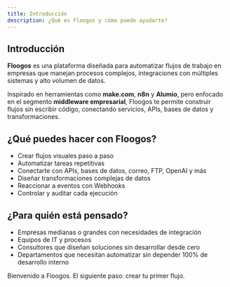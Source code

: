 ```yaml
---
title: Introducción
description: ¿Qué es Floogos y cómo puede ayudarte?
---
```



## Introducción

**Floogos** es una plataforma diseñada para automatizar flujos de trabajo en empresas que manejan procesos complejos, integraciones con múltiples sistemas y alto volumen de datos.

Inspirado en herramientas como **make.com**, **n8n** y **Alumio**, pero enfocado en el segmento **middleware empresarial**, Floogos te permite construir flujos sin escribir código, conectando servicios, APIs, bases de datos y transformaciones.

## ¿Qué puedes hacer con Floogos?

- Crear flujos visuales paso a paso
- Automatizar tareas repetitivas
- Conectarte con APIs, bases de datos, correo, FTP, OpenAI y más
- Diseñar transformaciones complejas de datos
- Reaccionar a eventos con Webhooks
- Controlar y auditar cada ejecución

## ¿Para quién está pensado?

- Empresas medianas o grandes con necesidades de integración
- Equipos de IT y procesos
- Consultores que diseñan soluciones sin desarrollar desde cero
- Departamentos que necesitan automatizar sin depender 100% de desarrollo interno

Bienvenido a Floogos. El siguiente paso: crear tu primer flujo.